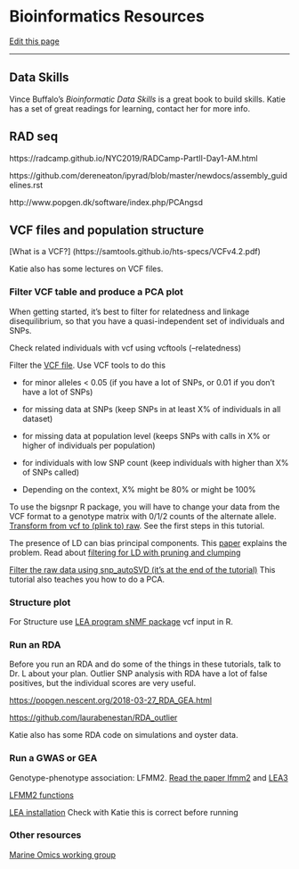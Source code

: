 # Bioinformatics Resources

[Edit this page](https://github.com/DrK-Lo/lotterhoslabprotocols/edit/main/code_bioinformatics.qmd)

------------------------------------------------------------------------

## **Data Skills** {.unnumbered}

Vince Buffalo's *Bioinformatic Data Skills* is a great book to build skills. Katie has a set of great readings for learning, contact her for more info.

## **RAD seq** {.unnumbered}

https://radcamp.github.io/NYC2019/RADCamp-PartII-Day1-AM.html

https://github.com/dereneaton/ipyrad/blob/master/newdocs/assembly_guidelines.rst

http://www.popgen.dk/software/index.php/PCAngsd

## **VCF files and population structure** {.unnumbered}

[What is a VCF?] (https://samtools.github.io/hts-specs/VCFv4.2.pdf)

Katie also has some lectures on VCF files.

### **Filter VCF table and produce a PCA plot** {.unnumbered}

When getting started, it's best to filter for relatedness and linkage disequilibrium, so that you have a quasi-independent set of individuals and SNPs.

Check related individuals with vcf using vcftools (--relatedness)

Filter the [VCF file](http://vcftools.sourceforge.net/). Use VCF tools to do this

-   for minor alleles \< 0.05 (if you have a lot of SNPs, or 0.01 if you don't have a lot of SNPs)

-   for missing data at SNPs (keep SNPs in at least X% of individuals in all dataset)

-   for missing data at population level (keeps SNPs with calls in X% or higher of individuals per population)

-   for individuals with low SNP count (keep individuals with higher than X% of SNPs called)

-   Depending on the context, X% might be 80% or might be 100%

To use the bigsnpr R package, you will have to change your data from the VCF format to a genotype matrix with 0/1/2 counts of the alternate allele. [Transform from vcf to (plink to) raw](https://github.com/laurabenestan/RDA_outlier). See the first steps in this tutorial.

The presence of LD can bias principal components. This [paper](https://academic.oup.com/bioinformatics/article/36/16/4449/5838185?login=true) explains the problem. Read about [filtering for LD with pruning and clumping](https://privefl.github.io/bigsnpr/articles/pruning-vs-clumping.html)

[Filter the raw data using snp_autoSVD (it's at the end of the tutorial)](https://privefl.github.io/bigsnpr/articles/how-to-PCA.html) This tutorial also teaches you how to do a PCA.

### **Structure plot** {.unnumbered}

For Structure use [LEA program sNMF package](http://membres-timc.imag.fr/Olivier.Francois/LEA/tutorial.htm) vcf input in R.

### **Run an RDA** {.unnumbered}

Before you run an RDA and do some of the things in these tutorials, talk to Dr. L about your plan. Outlier SNP analysis with RDA have a lot of false positives, but the individual scores are very useful.

[https://popgen.nescent.org/2018-03-27_RDA_GEA.html](https://popgen.nescent.org/2018-03-27_RDA_GEA.html)

[https://github.com/laurabenestan/RDA_outlier](https://github.com/laurabenestan/RDA_outlier)

Katie also has some RDA code on simulations and oyster data.

### **Run a GWAS or GEA** {.unnumbered}

Genotype-phenotype association: LFMM2. [Read the paper lfmm2](https://academic.oup.com/mbe/article/36/4/852/5290100) and [LEA3](https://onlinelibrary.wiley.com/doi/10.1111/1755-0998.13366)

[LFMM2 functions](https://rdrr.io/bioc/LEA/man/lfmm2.html)

[LEA installation](http://www.bioconductor.org/packages/3.3/bioc/html/LEA.html) Check with Katie this is correct before running

### **Other resources** {.unnumbered}

[Marine Omics working group](https://marineomics.github.io/index.html)
